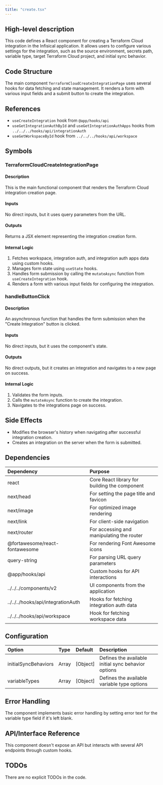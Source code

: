 ```yaml
---
title: "create.tsx"
---
```


## High-level description
This code defines a React component for creating a Terraform Cloud integration in the Infisical application. It allows users to configure various settings for the integration, such as the source environment, secrets path, variable type, target Terraform Cloud project, and initial sync behavior.

## Code Structure
The main component `TerraformCloudCreateIntegrationPage` uses several hooks for data fetching and state management. It renders a form with various input fields and a submit button to create the integration.

## References
- `useCreateIntegration` hook from `@app/hooks/api`
- `useGetIntegrationAuthById` and `useGetIntegrationAuthApps` hooks from `../../../hooks/api/integrationAuth`
- `useGetWorkspaceById` hook from `../../../hooks/api/workspace`

## Symbols

### TerraformCloudCreateIntegrationPage
#### Description
This is the main functional component that renders the Terraform Cloud integration creation page.

#### Inputs
No direct inputs, but it uses query parameters from the URL.

#### Outputs
Returns a JSX element representing the integration creation form.

#### Internal Logic
1. Fetches workspace, integration auth, and integration auth apps data using custom hooks.
2. Manages form state using `useState` hooks.
3. Handles form submission by calling the `mutateAsync` function from `useCreateIntegration` hook.
4. Renders a form with various input fields for configuring the integration.

### handleButtonClick
#### Description
An asynchronous function that handles the form submission when the "Create Integration" button is clicked.

#### Inputs
No direct inputs, but it uses the component's state.

#### Outputs
No direct outputs, but it creates an integration and navigates to a new page on success.

#### Internal Logic
1. Validates the form inputs.
2. Calls the `mutateAsync` function to create the integration.
3. Navigates to the integrations page on success.

## Side Effects
- Modifies the browser's history when navigating after successful integration creation.
- Creates an integration on the server when the form is submitted.

## Dependencies
| Dependency | Purpose |
|:-----------|:--------|
| react | Core React library for building the component |
| next/head | For setting the page title and favicon |
| next/image | For optimized image rendering |
| next/link | For client-side navigation |
| next/router | For accessing and manipulating the router |
| @fortawesome/react-fontawesome | For rendering Font Awesome icons |
| query-string | For parsing URL query parameters |
| @app/hooks/api | Custom hooks for API interactions |
| ../../../components/v2 | UI components from the application |
| ../../../hooks/api/integrationAuth | Hooks for fetching integration auth data |
| ../../../hooks/api/workspace | Hook for fetching workspace data |

## Configuration
| Option | Type | Default | Description |
|:-------|:-----|:--------|:------------|
| initialSyncBehaviors | Array | [Object] | Defines the available initial sync behavior options |
| variableTypes | Array | [Object] | Defines the available variable type options |

## Error Handling
The component implements basic error handling by setting error text for the variable type field if it's left blank.

## API/Interface Reference
This component doesn't expose an API but interacts with several API endpoints through custom hooks.

## TODOs
There are no explicit TODOs in the code.